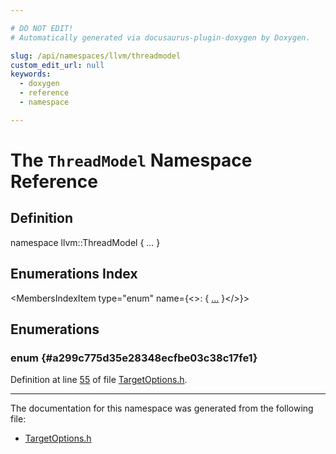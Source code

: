 ```yaml
---

# DO NOT EDIT!
# Automatically generated via docusaurus-plugin-doxygen by Doxygen.

slug: /api/namespaces/llvm/threadmodel
custom_edit_url: null
keywords:
  - doxygen
  - reference
  - namespace

---
```





# The `ThreadModel` Namespace Reference

<DoxygenPage pluginConfig={pluginConfig}>



## Definition

<CodeBlock>namespace llvm::ThreadModel &#123; ... &#125;</CodeBlock>

## Enumerations Index

<MembersIndex>

<MembersIndexItem
  type="enum"
  name={<>:  &#123; <a href="#a299c775d35e28348ecfbe03c38c17fe1">...</a> &#125;</>}>
</MembersIndexItem>

</MembersIndex>


<SectionDefinition>

## Enumerations

### enum  {#a299c775d35e28348ecfbe03c38c17fe1}

<MemberDefinition
  prototype="enum llvm::ThreadModel::Model ">

<EnumerationList title="Enumeration values">

<Link id="a299c775d35e28348ecfbe03c38c17fe1abe9e16d2303bdffaf98672b16ab0e249" />
<EnumerationListItem name="POSIX">

</EnumerationListItem>

<Link id="a299c775d35e28348ecfbe03c38c17fe1a8e4e506bea5ba1b29b290c73fc9bfd99" />
<EnumerationListItem name="Single">

</EnumerationListItem>

</EnumerationList>

Definition at line <a href="/docs/api/files/include/include/llvm/include/llvm/target/targetoptions-h/#l00055">55</a> of file <a href="/docs/api/files/include/include/llvm/include/llvm/target/targetoptions-h">TargetOptions.h</a>.
</MemberDefinition>

</SectionDefinition>

<hr/>

The documentation for this namespace was generated from the following file:

<ul>
<li><a href="/docs/api/files/include/include/llvm/include/llvm/target/targetoptions-h">TargetOptions.h</a></li>
</ul>

</DoxygenPage>
